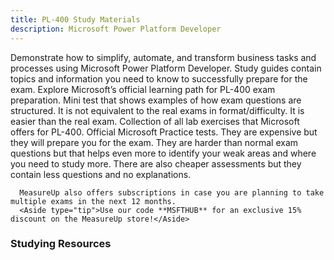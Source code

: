 ```yaml
---
title: PL-400 Study Materials
description: Microsoft Power Platform Developer
---
```


<LinkCard title="Explore additional resources below!" href="#studying-resources" />

<Card title="Get Started" icon="star"> 
  <LinkCard title="Exam PL-400: Microsoft Power Platform Developer" href="https://learn.microsoft.com/en-us/credentials/certifications/power-platform-developer-associate?WT.mc_id=studentamb_165290" target="_blank"/>
      Demonstrate how to simplify, automate, and transform business tasks and processes using Microsoft Power Platform Developer.
  <LinkCard title="PL-400 Study Guide" href="https://learn.microsoft.com/credentials/certifications/resources/study-guides/pl-400?WT.mc_id=studentamb_165290" target="_blank"/>
      Study guides contain topics and information you need to know to successfully prepare for the exam.
  <LinkCard title="Microsoft Learn" href="https://learn.microsoft.com/training/courses/pl-400t00/?WT.mc_id=studentamb_165290" target="_blank"/>
      Explore Microsoft’s official learning path for PL-400 exam preparation.
  <LinkCard title="Practice Assessment" href="https://learn.microsoft.com/certifications/exams/pl-400/practice/assessment?assessment-type=practice&assessmentId=66&WT.mc_id=studentamb_165290" target="_blank"/>
      Mini test that shows examples of how exam questions are structured. It is not equivalent to the real exams in format/difficulty. It is easier than the real exam.
  <LinkCard title="GitHub Labs" href="https://github.com/MicrosoftLearning/PL-400_Microsoft-Power-Platform-Developer/tree/master/Instructions/Labs" target="_blank"/>
      Collection of all lab exercises that Microsoft offers for PL-400.
</Card>

<Card title="MeasureUp Practice Tests" icon="open-book"> 
<CardGrid>
  <LinkCard title="MeasureUp Assessment" href="https://www.measureup.com/assessment-pl-400-microsoft-power-platform-developer.html#u44" target="_blank"/>
  <LinkCard title="MeasureUp Practice Test" href="https://www.measureup.com/microsoft-practice-test-pl-400-microsoft-power-platform-developer.html#u44" target="_blank"/>
</CardGrid>
  <LinkCard title="MeasureUp Subscriptions" href="https://www.measureup.com/subscription-plans-for-individuals#u44" target="_blank"/>
      Official Microsoft Practice tests. They are expensive but they will prepare you for the exam. They are harder than normal exam questions but that helps 
      even more to identify your weak areas and where you need to study more. There are also cheaper assessments but they contain less questions and no explanations.

      MeasureUp also offers subscriptions in case you are planning to take multiple exams in the next 12 months. 
      <Aside type="tip">Use our code **MSFTHUB** for an exclusive 15% discount on the MeasureUp store!</Aside>
</Card>


### Studying Resources

<Tabs>

  <TabItem label="Text">
  <CardGrid>
    <LinkCard title="Microsoft Learn" href="https://learn.microsoft.com/training/courses/pl-400t00/?WT.mc_id=studentamb_165290" target="_blank"/>
  </CardGrid>
  </TabItem>

  <TabItem label="Videos">
  <CardGrid>
    <LinkCard title="CRM Chap Exam Prep" href="https://youtube.com/playlist?list=PLAuip8FYPopS-eY6AbOBNBzA4XM0g2a6b" target="_blank"/>
    <LinkCard title="Microsoft Teams Learning Room by Julian Sharp (check the file tab once you have joined)" href="https://teams.microsoft.com/l/channel/19%3af47f5a017e9e44beb9340dfd21ac99ae%40thread.tacv2/Certification%2520Study%2520Groups?groupId=96c164d4-8ab0-400c-8f12-afeb32486a60&tenantId=b4c9f32e-da17-4ded-9c95-ce9da38f25d9" target="_blank"/>
    <LinkCard title="Microsoft Virtual Training Day - Rapidly Build Apps" href="https://events.microsoft.com/en-us/allevents/?language=English&clientTimeZone=1&search=Microsoft%20Power%20Platform%20Virtual%20Training%20Day:%20Rapidly%20Build%20Apps" target="_blank"/>
  </CardGrid>
  </TabItem>

  <TabItem label="Tests">
    <CardGrid>
      <LinkCard title="Microsoft Learn Practice Assessment" href="https://learn.microsoft.com/certifications/exams/pl-400/practice/assessment?assessment-type=practice&assessmentId=66&WT.mc_id=studentamb_165290" target="_blank"/>
      <LinkCard title="MeasureUp Assessment" href="https://www.measureup.com/assessment-pl-400-microsoft-power-platform-developer.html#u44" target="_blank"/>
      <LinkCard title="MeasureUp Practice Tests" href="https://www.measureup.com/microsoft-practice-test-pl-400-microsoft-power-platform-developer.html#u44" target="_blank"/>
      <LinkCard title="Whizlab Practice Tests" href="https://www.whizlabs.com/microsoft-power-platform-developer-pl400/" target="_blank"/>
    </CardGrid>
  </TabItem>

  <TabItem label="Paid">
  <CardGrid>
    <LinkCard title="Pluralsight Course" href="https://www.pluralsight.com/paths/microsoft-power-platform-developer-pl-400" target="_blank"/>
    <LinkCard title="LinkedIn Learning Course by Keith Atherton" href="https://www.linkedin.com/learning/cert-prep-power-platform-developer-associate-pl-400" target="_blank"/>
  </CardGrid>
  </TabItem>

  <TabItem label="Misc">
  <CardGrid>
  </CardGrid>
  </TabItem>

</Tabs>
